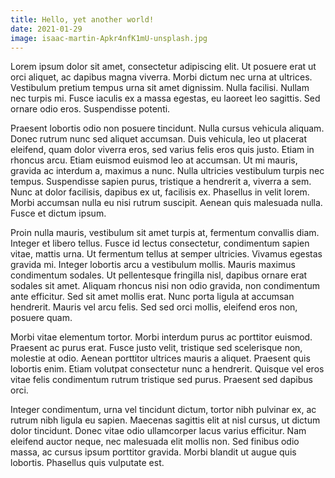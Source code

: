 ```yaml
---
title: Hello, yet another world!
date: 2021-01-29
image: isaac-martin-Apkr4nfK1mU-unsplash.jpg
---
```


Lorem ipsum dolor sit amet, consectetur adipiscing elit. Ut posuere erat ut orci aliquet, ac dapibus magna viverra. Morbi dictum nec urna at ultrices. Vestibulum pretium tempus urna sit amet dignissim. Nulla facilisi. Nullam nec turpis mi. Fusce iaculis ex a massa egestas, eu laoreet leo sagittis. Sed ornare odio eros. Suspendisse potenti.

Praesent lobortis odio non posuere tincidunt. Nulla cursus vehicula aliquam. Donec rutrum nunc sed aliquet accumsan. Duis vehicula, leo ut placerat eleifend, quam dolor viverra eros, sed varius felis eros quis justo. Etiam in rhoncus arcu. Etiam euismod euismod leo at accumsan. Ut mi mauris, gravida ac interdum a, maximus a nunc. Nulla ultricies vestibulum turpis nec tempus. Suspendisse sapien purus, tristique a hendrerit a, viverra a sem. Nunc at dolor facilisis, dapibus ex ut, facilisis ex. Phasellus in velit lorem. Morbi accumsan nulla eu nisi rutrum suscipit. Aenean quis malesuada nulla. Fusce et dictum ipsum.

Proin nulla mauris, vestibulum sit amet turpis at, fermentum convallis diam. Integer et libero tellus. Fusce id lectus consectetur, condimentum sapien vitae, mattis urna. Ut fermentum tellus at semper ultricies. Vivamus egestas gravida mi. Integer lobortis arcu a vestibulum mollis. Mauris maximus condimentum sodales. Ut pellentesque fringilla nisl, dapibus ornare erat sodales sit amet. Aliquam rhoncus nisi non odio gravida, non condimentum ante efficitur. Sed sit amet mollis erat. Nunc porta ligula at accumsan hendrerit. Mauris vel arcu felis. Sed sed orci mollis, eleifend eros non, posuere quam.

Morbi vitae elementum tortor. Morbi interdum purus ac porttitor euismod. Praesent ac purus erat. Fusce justo velit, tristique sed scelerisque non, molestie at odio. Aenean porttitor ultrices mauris a aliquet. Praesent quis lobortis enim. Etiam volutpat consectetur nunc a hendrerit. Quisque vel eros vitae felis condimentum rutrum tristique sed purus. Praesent sed dapibus orci.

Integer condimentum, urna vel tincidunt dictum, tortor nibh pulvinar ex, ac rutrum nibh ligula eu sapien. Maecenas sagittis elit at nisl cursus, ut dictum dolor tincidunt. Donec vitae odio ullamcorper lacus varius efficitur. Nam eleifend auctor neque, nec malesuada elit mollis non. Sed finibus odio massa, ac cursus ipsum porttitor gravida. Morbi blandit ut augue quis lobortis. Phasellus quis vulputate est. 